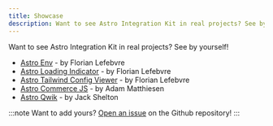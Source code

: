 ```yaml
---
title: Showcase
description: Want to see Astro Integration Kit in real projects? See by yourself!
---
```


Want to see Astro Integration Kit in real projects? See by yourself!

- [Astro Env](https://github.com/florian-lefebvre/astro-env) - by Florian Lefebvre
- [Astro Loading Indicator](https://github.com/florian-lefebvre/astro-loading-indicator) - by Florian Lefebvre
- [Astro Tailwind Config Viewer](https://github.com/florian-lefebvre/astro-tailwind-config-viewer) - by Florian Lefebvre
- [Astro Commerce JS](https://github.com/adammatthiesen/astro-commercejs) - by Adam Matthiesen
- [Astro Qwik](https://github.com/QwikDev/astro) - by Jack Shelton

:::note
Want to add yours? [Open an issue](https://github.com/florian-lefebvre/astro-integration-kit/issues/new) on the Github repository!
:::
